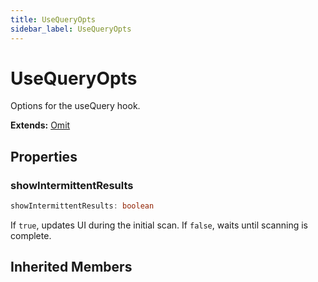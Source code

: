 ```yaml
---
title: UseQueryOpts
sidebar_label: UseQueryOpts
---
```


# UseQueryOpts

Options for the useQuery hook.

**Extends:** [Omit](/api/interfaces/omit)

## Properties

### showIntermittentResults

```typescript
showIntermittentResults: boolean
```

If `true`, updates UI during the initial scan. If `false`, waits until
scanning is complete.

## Inherited Members

